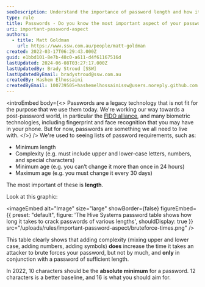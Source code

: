 ```yaml
---
seoDescription: Understand the importance of password length and how it affects security with The Hive Systems.
type: rule
title: Passwords - Do you know the most important aspect of your password?
uri: important-password-aspect
authors:
  - title: Matt Goldman
    url: https://www.ssw.com.au/people/matt-goldman
created: 2022-03-17T06:29:43.000Z
guid: e1bbd101-8e7b-48c0-a611-d4f61167516d
lastUpdated: 2024-06-08T03:27:17.000Z
lastUpdatedBy: Brady Stroud [SSW]
lastUpdatedByEmail: bradystroud@ssw.com.au
createdBy: Hashem Elhossaini
createdByEmail: 100739505+hashemelhossainissw@users.noreply.github.com
---
```


<introEmbed
  body={<>
Passwords are a legacy technology that is not fit for the purpose that we use them today. We're working our way towards a post-password world, in particular the [FIDO alliance](https://fidoalliance.org), and many biometric technologies, including fingerprint and face recognition that you may have in your phone. But for now, passwords are something we all need to live with.
  </>}
/>
We're used to seeing lists of password requirements, such as:

- Minimum length
- Complexity (e.g. must include upper and lower-case letters, numbers, and special characters)
- Minimum age (e.g. you can’t change it more than once in 24 hours)
- Maximum age (e.g. you must change it every 30 days)

The most important of these is **length**.

Look at this graphic:


<imageEmbed
  alt="Image"
  size="large"
  showBorder={false}
  figureEmbed={{
    preset: "default",
    figure: 'The Hive Systems password table shows how long it takes to crack passwords of various lengths',
    shouldDisplay: true
  }}
  src="/uploads/rules/important-password-aspect/bruteforce-times.png"
/>

This table clearly shows that adding complexity (mixing upper and lower case, adding numbers, adding symbols) **does** increase the time it takes an attacker to brute forces your password, but not by much, and **only** in conjunction with a password of sufficient length.

In 2022, 10 characters should be the **absolute minimum** for a password. 12 characters is a better baseline, and 16 is what you should aim for.
